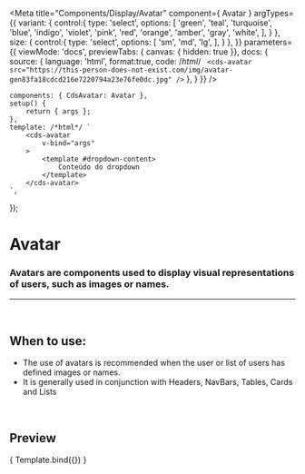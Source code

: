 
<Meta
	title="Components/Display/Avatar"
	component={ Avatar }
	argTypes={{
		variant: {
			control:{
				type: 'select',
				options: [
					'green',
					'teal',
					'turquoise',
					'blue',
					'indigo',
					'violet',
					'pink',
					'red',
					'orange',
					'amber',
					'gray',
					'white',
				],
			}
		},
		size: {
			control:{
				type: 'select',
				options: [
					'sm',
					'md',
					'lg',
				],
			}
		},
	}}
	parameters={{
		viewMode: 'docs',
		previewTabs: { canvas: { hidden: true }},
		docs: {
			source: {
				language: 'html',
				format:true,
				code: /*html*/ `
<cds-avatar
	src="https://this-person-does-not-exist.com/img/avatar-gen83fa18cdcd216e7220794a23e76fe0dc.jpg"
/>`
			},
		}
	}}
/>

	components: { CdsAvatar: Avatar },
	setup() {
		return { args };
	},
	template: /*html*/ `
		<cds-avatar
			v-bind="args" 
		>
			<template #dropdown-content>
				Conteúdo do dropdown
			</template>
		</cds-avatar>
	`,
});


# Avatar

### Avatars are components used to display visual representations of users, such as images or names.
---
<br />

## When to use:
- The use of avatars is recommended when the user or list of users has defined images or names.
- It is generally used in conjunction with Headers, NavBars, Tables, Cards and Lists


<br />

## Preview

<Canvas>
	<Story
		name="Avatar"
		args={{
			src: 'https://this-person-does-not-exist.com/img/avatar-gen83fa18cdcd216e7220794a23e76fe0dc.jpg',
		}}
	>
		{ Template.bind({}) }
	</Story>
</Canvas>

<ArgsTable story="Avatar" />
